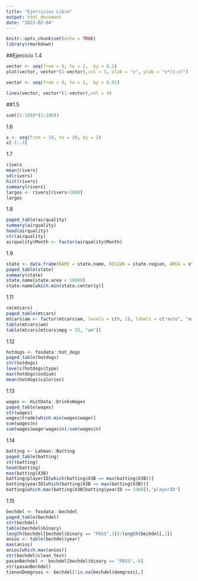 ```yaml
---
title: "Ejercicios Libro"
output: html_document
date: "2023-02-04"
---
```


```r
knitr::opts_chunk$set(echo = TRUE)
library(rmarkdown)
```

##Ejercicio 1.4

```r
vector <- seq(from = 0, to = 1,  by = 0.2)
plot(vector, vector*(1-vector),col = 3, xlab = "x", ylab = "x*(1-x)")

vector <- seq(from = 0, to = 1,  by = 0.01)

lines(vector, vector*(1-vector),col = 4)
```

##1.5

```r
sum((1:100)*(1:100))
```

1.6

```r
x <- seq(from = 10, to = 30, by = 2)
x[-1:-3]
```

1.7

```r
rivers
mean(rivers)
sd(rivers)
hist(rivers)
summary(rivers)
largos <- rivers[rivers>1000]
largos
```

1.8

```r
paged_table(airquality)
summary(airquality)
head(airquality)
str(airquality)
airquality$Month <- factor(airquality$Month)
```

1.9

```r
state <- data.frame(NAME = state.name, REGION = state.region, AREA = state.area)
paged_table(state)
summary(state)
state.name[state.area < 10000]
state.name[which.min(state.center$y)]

```

1.11

```r
rm(mtcars)
paged_table(mtcars)
mtcars$am <- factor(mtcars$am, levels = c(0, 1), labels = c("auto", "manual"))
table(mtcars$am)
table(mtcars[mtcars$mpg > 25, "am"])
```

1.12

```r
hotdogs <- fosdata::hot_dogs
paged_table(hotdogs)
str(hotdogs)
levels(hotdogs$type)
max(hotdogs$sodium)
mean(hotdogs$calories)

```

1.13

```r
wages <- HistData::DrinksWages
paged_table(wages)
str(wages)
wages$trade[which.min(wages$wage)]
sum(wages$n)
sum(wages$wage*wages$n)/sum(wages$n)
```

1.14

```r
batting <- Lahman::Batting
paged_table(batting)
str(batting)
head(batting)
max(batting$X3B)
batting$playerID[which(batting$X3B == max(batting$X3B))]
batting$yearID[which(batting$X3B == max(batting$X3B))]
batting[which.max(batting$X3B[batting$yearID >= 1960]),"playerID"]
```

1.15

```r
bechdel <- fosdata::bechdel
paged_table(bechdel)
str(bechdel)
table(bechdel$binary)
length(bechdel[bechdel$binary == "PASS",1])/length(bechdel[,1])
anios <- table(bechdel$year)
max(anios)
anios[which.max(anios)]
str(bechdel$clean_test)
pasanBechdel <- bechdel[bechdel$binary == "PASS",-6]
str(pasanBechdel)
tienenDomgross <- bechdel[!is.na(bechdel$domgross),]
```
